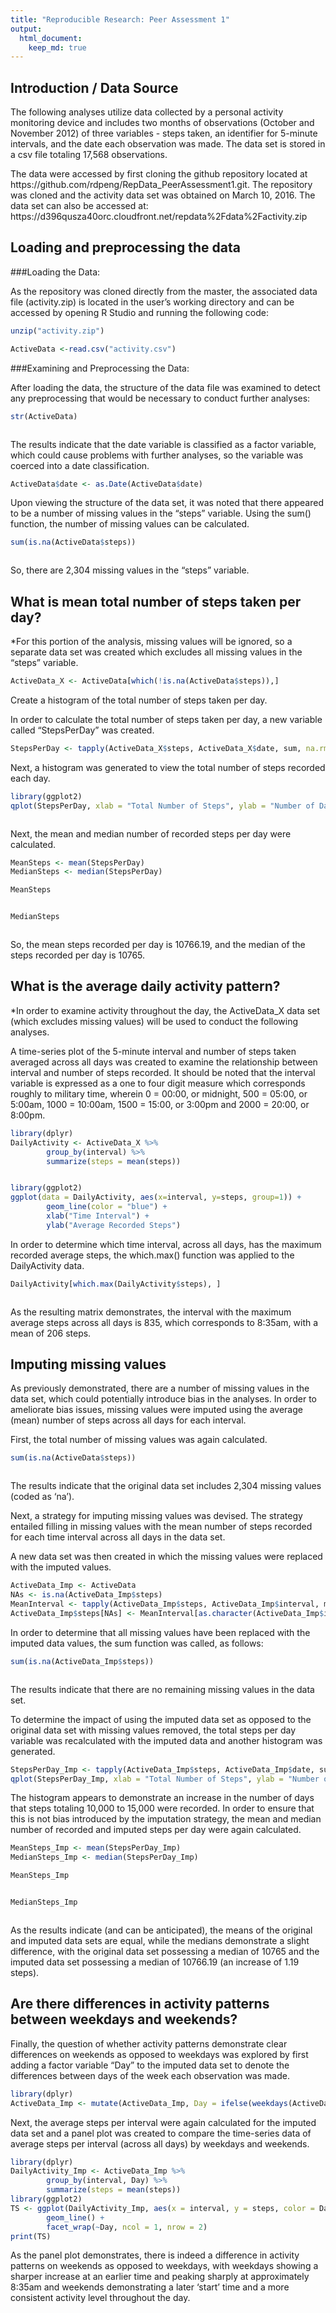 ```yaml
---
title: "Reproducible Research: Peer Assessment 1"
output: 
  html_document:
    keep_md: true
---
```

## Introduction / Data Source
The following analyses utilize data collected by a personal activity monitoring device and includes two months of observations (October and November 2012) of three variables - steps taken, an identifier for 5-minute intervals, and the date each observation was made. The data set is stored in a csv file totaling 17,568 observations.

The data were accessed by first cloning the github repository located at https://github.com/rdpeng/RepData_PeerAssessment1.git. The repository was cloned and the activity data set was obtained on March 10, 2016. The data set can also be accessed at: https://d396qusza40orc.cloudfront.net/repdata%2Fdata%2Factivity.zip

## Loading and preprocessing the data
###Loading the Data:

As the repository was cloned directly from the master, the associated data file (activity.zip) is located in the user's working directory and can be accessed by opening R Studio and running the following code: 
```r
unzip("activity.zip")

ActiveData <-read.csv("activity.csv")

```
###Examining and Preprocessing the Data:

After loading the data, the structure of the data file was examined to detect any preprocessing that would be necessary to conduct further analyses:
```r
str(ActiveData)
```
```r

```

The results indicate that the date variable is classified as a factor variable, which could cause problems with further analyses, so the variable was coerced into a date classification.
```r
ActiveData$date <- as.Date(ActiveData$date)

```

Upon viewing the structure of the data set, it was noted that there appeared to be a number of missing values in the "steps" variable. Using the sum() function, the number of missing values can be calculated.
```r
sum(is.na(ActiveData$steps))

```
```r

```
So, there are 2,304 missing values in the "steps" variable.

## What is mean total number of steps taken per day?
*For this portion of the analysis, missing values will be ignored, so a separate data set was created which excludes all missing values in the "steps" variable. 
```r
ActiveData_X <- ActiveData[which(!is.na(ActiveData$steps)),]

```

Create a histogram of the total number of steps taken per day.

In order to calculate the total number of steps taken per day, a new variable called "StepsPerDay" was created.
```r
StepsPerDay <- tapply(ActiveData_X$steps, ActiveData_X$date, sum, na.rm = TRUE)

```

Next, a histogram was generated to view the total number of steps recorded each day.
```r
library(ggplot2)
qplot(StepsPerDay, xlab = "Total Number of Steps", ylab = "Number of Days", main = "Total Recorded Steps Per Day", binwidth = 500)

```
```r

```

Next, the mean and median number of recorded steps per day were calculated.
```r
MeanSteps <- mean(StepsPerDay)
MedianSteps <- median(StepsPerDay)
```
```r
MeanSteps
```
```r
```
```r
MedianSteps
```
```r
```

So, the mean steps recorded per day is 10766.19, and the median of the steps recorded per day is 10765.

## What is the average daily activity pattern?
*In order to examine activity throughout the day, the ActiveData_X data set (which excludes missing values) will be used to conduct the following analyses. 

A time-series plot of the 5-minute interval and number of steps taken averaged across all days was created to examine the relationship between interval and number of steps recorded. It should be noted that the interval variable is expressed as a one to four digit measure which corresponds roughly to military time, wherein 0 = 00:00, or midnight, 500 = 05:00, or 5:00am, 1000 = 10:00am, 1500 = 15:00, or 3:00pm and 2000 = 20:00, or 8:00pm. 
```r
library(dplyr)
DailyActivity <- ActiveData_X %>%
        group_by(interval) %>%
        summarize(steps = mean(steps))


library(ggplot2)
ggplot(data = DailyActivity, aes(x=interval, y=steps, group=1)) +
        geom_line(color = "blue") +
        xlab("Time Interval") +
        ylab("Average Recorded Steps")

```

In order to determine which time interval, across all days, has the maximum recorded average steps, the which.max() function was applied to the DailyActivity data. 
```r
DailyActivity[which.max(DailyActivity$steps), ]

```
```r

```

As the resulting matrix demonstrates, the interval with the maximum average steps across all days is 835, which corresponds to 8:35am, with a mean of 206 steps. 

## Imputing missing values
As previously demonstrated, there are a number of missing values in the data set, which could potentially introduce bias in the analyses. In order to ameliorate bias issues, missing values were imputed using the average (mean) number of steps across all days for each interval. 

First, the total number of missing values was again calculated.
```r
sum(is.na(ActiveData$steps))

```
```r

```
The results indicate that the original data set includes 2,304 missing values (coded as 'na').

Next, a strategy for imputing missing values was devised. The strategy entailed filling in missing values with the mean number of steps recorded for each time interval across all days in the data set. 

A new data set was then created in which the missing values were replaced with the imputed values.
```r
ActiveData_Imp <- ActiveData
NAs <- is.na(ActiveData_Imp$steps)
MeanInterval <- tapply(ActiveData_Imp$steps, ActiveData_Imp$interval, mean, na.rm = TRUE, simplify = TRUE)
ActiveData_Imp$steps[NAs] <- MeanInterval[as.character(ActiveData_Imp$interval[NAs])] 

```

In order to determine that all missing values have been replaced with the imputed data values, the sum function was called, as follows:
```r
sum(is.na(ActiveData_Imp$steps))

```
```r

```

The results indicate that there are no remaining missing values in the data set. 

To determine the impact of using the imputed data set as opposed to the original data set with missing values removed, the total steps per day variable was recalculated with the imputed data and another histogram was generated.
```r
StepsPerDay_Imp <- tapply(ActiveData_Imp$steps, ActiveData_Imp$date, sum)
qplot(StepsPerDay_Imp, xlab = "Total Number of Steps", ylab = "Number of Days", main = "Total Recorded  and Imputed Steps Per Day", binwidth = 500)

```

The histogram appears to demonstrate an increase in the number of days that steps totaling 10,000 to 15,000 were recorded. In order to ensure that this is not bias introduced by the imputation strategy, the mean and median number of recorded and imputed steps per day were again calculated.
```r
MeanSteps_Imp <- mean(StepsPerDay_Imp)
MedianSteps_Imp <- median(StepsPerDay_Imp)

```
```r
MeanSteps_Imp

```
```r

```

```r
MedianSteps_Imp

```
```r

```

As the results indicate (and can be anticipated), the means of the original and imputed data sets are equal, while the medians demonstrate a slight difference, with the original data set possessing a median of 10765 and the imputed data set possessing a median of 10766.19 (an increase of 1.19 steps). 

## Are there differences in activity patterns between weekdays and weekends?
Finally, the question of whether activity patterns demonstrate clear differences on weekends as opposed to weekdays was explored by first adding a factor variable "Day" to the imputed data set to denote the differences between days of the week each observation was made. 
```r
library(dplyr)
ActiveData_Imp <- mutate(ActiveData_Imp, Day = ifelse(weekdays(ActiveData_Imp$date) == "Saturday" | weekdays(ActiveData_Imp$date) == "Sunday", "weekend", "weekday"))

```

Next, the average steps per interval were again calculated for the imputed data set and a panel plot was created to compare the time-series data of average steps per interval (across all days) by weekdays and weekends. 
```r
library(dplyr)
DailyActivity_Imp <- ActiveData_Imp %>%
        group_by(interval, Day) %>%
        summarize(steps = mean(steps))
library(ggplot2)
TS <- ggplot(DailyActivity_Imp, aes(x = interval, y = steps, color = Day)) +
        geom_line() +
        facet_wrap(~Day, ncol = 1, nrow = 2)
print(TS)

```

As the panel plot demonstrates, there is indeed a difference in activity patterns on weekends as opposed to weekdays, with weekdays showing a sharper increase at an earlier time and peaking sharply at approximately 8:35am and weekends demonstrating a later 'start' time and a more consistent activity level throughout the day.  
